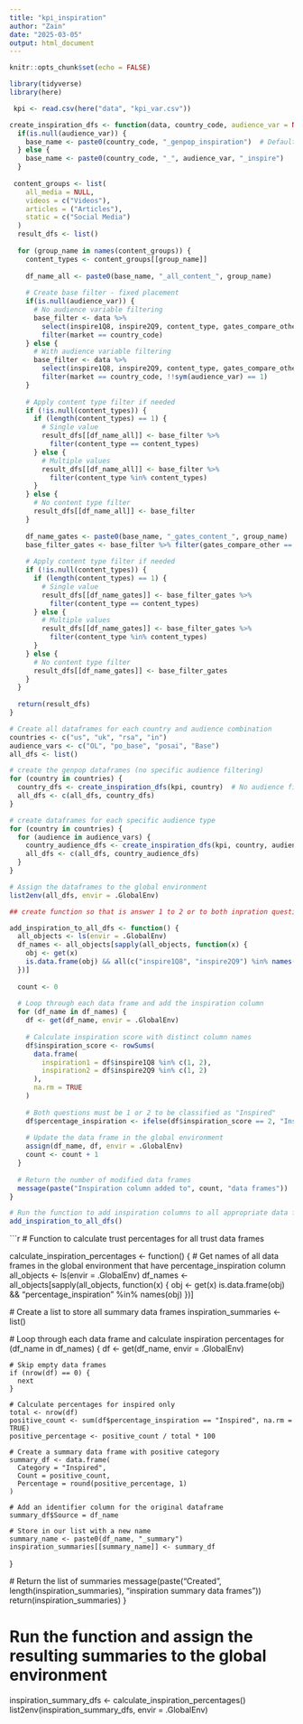 ---
title: "kpi_inspiration"
author: "Zain"
date: "2025-03-05"
output: html_document
---

```{r setup, include=FALSE}
knitr::opts_chunk$set(echo = FALSE)
```

```{r}
library(tidyverse)
library(here)
```

```{r} 
 kpi <- read.csv(here("data", "kpi_var.csv"))

```


```{r}

create_inspiration_dfs <- function(data, country_code, audience_var = NULL) {
  if(is.null(audience_var)) {
    base_name <- paste0(country_code, "_genpop_inspiration")  # Default to genpop if no audience specified
  } else {
    base_name <- paste0(country_code, "_", audience_var, "_inspire")
  }
  
 content_groups <- list(
    all_media = NULL,  
    videos = c("Videos"),
    articles = ("Articles"),
    static = c("Social Media")
  )
  result_dfs <- list()
  
  for (group_name in names(content_groups)) {
    content_types <- content_groups[[group_name]]
    
    df_name_all <- paste0(base_name, "_all_content_", group_name)
    
    # Create base filter - fixed placement
    if(is.null(audience_var)) {
      # No audience variable filtering
      base_filter <- data %>%
        select(inspire1Q8, inspire2Q9, content_type, gates_compare_other, market) %>%
        filter(market == country_code)
    } else {
      # With audience variable filtering
      base_filter <- data %>%
        select(inspire1Q8, inspire2Q9, content_type, gates_compare_other, market, !!sym(audience_var)) %>%
        filter(market == country_code, !!sym(audience_var) == 1)
    }
    
    # Apply content type filter if needed
    if (!is.null(content_types)) {
      if (length(content_types) == 1) {
        # Single value
        result_dfs[[df_name_all]] <- base_filter %>% 
          filter(content_type == content_types)
      } else {
        # Multiple values
        result_dfs[[df_name_all]] <- base_filter %>% 
          filter(content_type %in% content_types)
      }
    } else {
      # No content type filter
      result_dfs[[df_name_all]] <- base_filter
    }
    
    df_name_gates <- paste0(base_name, "_gates_content_", group_name)
    base_filter_gates <- base_filter %>% filter(gates_compare_other == 1)
    
    # Apply content type filter if needed
    if (!is.null(content_types)) {
      if (length(content_types) == 1) {
        # Single value
        result_dfs[[df_name_gates]] <- base_filter_gates %>% 
          filter(content_type == content_types)
      } else {
        # Multiple values
        result_dfs[[df_name_gates]] <- base_filter_gates %>% 
          filter(content_type %in% content_types)
      }
    } else {
      # No content type filter
      result_dfs[[df_name_gates]] <- base_filter_gates
    }
  }
  
  return(result_dfs)
}

# Create all dataframes for each country and audience combination
countries <- c("us", "uk", "rsa", "in")
audience_vars <- c("OL", "po_base", "posai", "Base")
all_dfs <- list()

# create the genpop dataframes (no specific audience filtering)
for (country in countries) {
  country_dfs <- create_inspiration_dfs(kpi, country)  # No audience filter
  all_dfs <- c(all_dfs, country_dfs)
}

# create dataframes for each specific audience type
for (country in countries) {
  for (audience in audience_vars) {
    country_audience_dfs <- create_inspiration_dfs(kpi, country, audience)
    all_dfs <- c(all_dfs, country_audience_dfs)
  }
}

# Assign the dataframes to the global environment
list2env(all_dfs, envir = .GlobalEnv)

```

```{r}
## create function so that is answer 1 to 2 or to both inpration questions

add_inspiration_to_all_dfs <- function() {
  all_objects <- ls(envir = .GlobalEnv)
  df_names <- all_objects[sapply(all_objects, function(x) {
    obj <- get(x)
    is.data.frame(obj) && all(c("inspire1Q8", "inspire2Q9") %in% names(obj))
  })]
  
  count <- 0
  
  # Loop through each data frame and add the inspiration column
  for (df_name in df_names) {
    df <- get(df_name, envir = .GlobalEnv)
    
    # Calculate inspiration score with distinct column names
    df$inspiration_score <- rowSums(
      data.frame(
        inspiration1 = df$inspire1Q8 %in% c(1, 2),
        inspiration2 = df$inspire2Q9 %in% c(1, 2)
      ),
      na.rm = TRUE
    )
    
    # Both questions must be 1 or 2 to be classified as "Inspired"
    df$percentage_inspiration <- ifelse(df$inspiration_score == 2, "Inspired", "Not Inspired")
    
    # Update the data frame in the global environment
    assign(df_name, df, envir = .GlobalEnv)
    count <- count + 1
  }
  
  # Return the number of modified data frames
  message(paste("Inspiration column added to", count, "data frames"))
}

# Run the function to add inspiration columns to all appropriate data frames
add_inspiration_to_all_dfs()

```

```{r}
# Function to calculate trust percentages for all trust data frames

calculate_inspiration_percentages <- function() {
  # Get names of all data frames in the global environment that have percentage_inspiration column
  all_objects <- ls(envir = .GlobalEnv)
  df_names <- all_objects[sapply(all_objects, function(x) {
    obj <- get(x)
    is.data.frame(obj) && "percentage_inspiration" %in% names(obj)
  })]
  
  # Create a list to store all summary data frames
  inspiration_summaries <- list()
  
  # Loop through each data frame and calculate inspiration percentages
  for (df_name in df_names) {
    df <- get(df_name, envir = .GlobalEnv)
    
    # Skip empty data frames
    if (nrow(df) == 0) {
      next
    }
    
    # Calculate percentages for inspired only
    total <- nrow(df)
    positive_count <- sum(df$percentage_inspiration == "Inspired", na.rm = TRUE)
    positive_percentage <- positive_count / total * 100
   
    # Create a summary data frame with positive category
    summary_df <- data.frame(
      Category = "Inspired",
      Count = positive_count,
      Percentage = round(positive_percentage, 1)
    )
    
    # Add an identifier column for the original dataframe
    summary_df$Source = df_name
    
    # Store in our list with a new name
    summary_name <- paste0(df_name, "_summary")
    inspiration_summaries[[summary_name]] <- summary_df
  }
  
  # Return the list of summaries
  message(paste("Created", length(inspiration_summaries), "inspiration summary data frames"))
  return(inspiration_summaries)
}


# Run the function and assign the resulting summaries to the global environment
inspiration_summary_dfs <- calculate_inspiration_percentages()
list2env(inspiration_summary_dfs, envir = .GlobalEnv)
